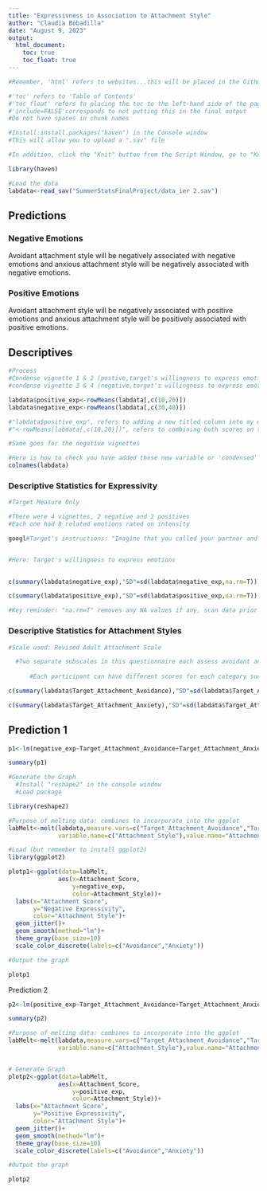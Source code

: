 ```yaml
---
title: "Expressivness in Association to Attachment Style"
author: "Claudia Bobadilla"
date: "August 9, 2023"
output: 
  html_document:
    toc: true
    toc_float: true
---
```

    
```r
#Remember, 'html' refers to websites...this will be placed in the Github

#'toc' refers to 'Table of Contents'
#'toc_float' refers to placing the toc to the left-hand side of the page
#'include=FALSE'corresponds to not putting this in the final output
#Do not have spaces in chunk names
```


```r
#Install:install.packages("haven") in the Console window
#This will allow you to upload a ".sav" file

#In addition, click the "Knit" button from the Script Window, go to "Knit Directory" and click on "Project Directory"

```

```r
library(haven)
```

```r
#Load the data
labdata<-read_sav("SummerStatsFinalProject/data_ier 2.sav")
```

## Predictions
### Negative Emotions

Avoidant attachment style will be negatively associated with negative emotions and anxious attachment style will be negatively associated with negative emotions.

### Positive Emotions

Avoidant attachment style will be negatively associated with positive emotions and anxious attachment style will be positively associated with positive emotions.

## Descriptives

```r

#Process
#Condense vignette 1 & 2 (postive,target's willingness to express emotion to partner)
#condense vignette 3 & 4 (negative,target's willingness to express emotion to partner)

labdata$positive_exp<-rowMeans(labdata[,c(10,20)])
labdata$negative_exp<-rowMeans(labdata[,c(30,40)])

#"labdata$positive_exp", refers to adding a new titled column into my dataset
#"<-rowMeans(labdata[,c(10,20)])", refers to combining both scores on the positive vignettes, as each Target participant was assessed twice

#Same goes for the negative vignettes

#Here is how to check you have added these new variable or 'condensed' columns
colnames(labdata)
```

### Descriptive Statistics for Expressivity

```r
#Target Measure Only

#There were 4 vignettes, 2 negative and 2 positives
#Each one had 8 related emotions rated on intensity

googl#Target's instructions: "Imagine that you called your partner and started talking about your day. Below are short sections from your talk. Please rate the intensity of the emotions you might have experienced during the times you are talking."


#Here: Target's willingness to express emotions

 
c(summary(labdata$negative_exp),"SD"=sd(labdata$negative_exp,na.rm=T))

c(summary(labdata$positive_exp),"SD"=sd(labdata$positive_exp,na.rm=T))

#Key reminder: "na.rm=T" removes any NA values if any, scan data prior
```

### Descriptive Statistics for Attachment Styles
```r
#Scale used: Revised Adult Attachment Scale 

  #Two separate subscales in this questionnaire each assess avoidant and anxious            attachment style
  
      #Each participant can have different scores for each category such as: Low and high,        high and low, high and high, or low and low variations

c(summary(labdata$Target_Attachment_Avoidance),"SD"=sd(labdata$Target_Attachment_Avoidance,na.rm=T))

c(summary(labdata$Target_Attachment_Anxiety),"SD"=sd(labdata$Target_Attachment_Anxiety,na.rm=T))
```


## Prediction 1

```r

p1<-lm(negative_exp~Target_Attachment_Avoidance+Target_Attachment_Anxiety, data=labdata)

summary(p1)

#Generate the Graph
  #Install "reshape2" in the console window
  #Load package

library(reshape2)

#Purpose of melting data: combines to incorporate into the ggplot
labMelt<-melt(labdata,measure.vars=c("Target_Attachment_Avoidance","Target_Attachment_Anxiety"),
              variable.name=c("Attachment_Style"),value.name="Attachment_Score")

#Load (but remember to install ggplot2)
library(ggplot2)

plotp1<-ggplot(data=labMelt,
              aes(x=Attachment_Score,
                  y=negative_exp,
                  color=Attachment_Style))+
  labs(x="Attachment Score",
       y="Negative Expressivity",
       color="Attachment Style")+
  geom_jitter()+
  geom_smooth(method="lm")+
  theme_gray(base_size=10)
  scale_color_discrete(labels=c("Avoidance","Anxiety"))

#Output the graph

plotp1

```

Prediction 2
```r
p2<-lm(positive_exp~Target_Attachment_Avoidance+Target_Attachment_Anxiety, data=labdata)

summary(p2)

#Purpose of melting data: combines to incorporate into the ggplot
labMelt<-melt(labdata,measure.vars=c("Target_Attachment_Avoidance","Target_Attachment_Anxiety"),
              variable.name=c("Attachment_Style"),value.name="Attachment_Score")


# Generate Graph
plotp2<-ggplot(data=labMelt,
              aes(x=Attachment_Score,
                  y=positive_exp,
                  color=Attachment_Style))+
  labs(x="Attachment Score",
       y="Positive Expressivity",
       color="Attachment Style")+
  geom_jitter()+
  geom_smooth(method="lm")+
  theme_gray(base_size=10)
  scale_color_discrete(labels=c("Avoidance","Anxiety"))

#Output the graph

plotp2

```



